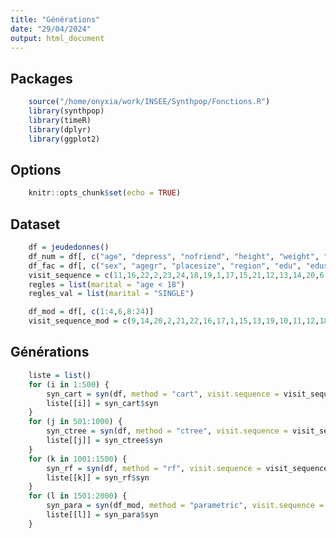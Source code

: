 ```yaml
---
title: "Générations"
date: "29/04/2024"
output: html_document
---
```


## Packages
```r
    source("/home/onyxia/work/INSEE/Synthpop/Fonctions.R")
    library(synthpop)
    library(timeR)
    library(dplyr)
    library(ggplot2)
```

## Options
```r
    knitr::opts_chunk$set(echo = TRUE)
```

## Dataset
```r
    df = jeudedonnes()
    df_num = df[, c("age", "depress", "nofriend", "height", "weight", "bmi")]
    df_fac = df[, c("sex", "agegr", "placesize", "region", "edu", "eduspec", "socprof", "marital", "ls", "trust", "trustfam", "trustneigh", "sport", "smoke", "alcsol", "wkabint", "englang")]
    visit_sequence = c(11,16,22,2,23,24,18,19,1,17,15,21,12,13,14,20,6,3,9,4,10,8,5,7)
    regles = list(marital = "age < 18")
    regles_val = list(marital = "SINGLE")

    df_mod = df[, c(1:4,6,8:24)]
    visit_sequence_mod = c(9,14,20,2,21,22,16,17,1,15,13,19,10,11,12,18,5,3,7,4,8,6)
```

## Générations
```r
    liste = list()
    for (i in 1:500) {
        syn_cart = syn(df, method = "cart", visit.sequence = visit_sequence, rules = regles, rvalues = regles_val, seed = i)
        liste[[i]] = syn_cart$syn
    }
    for (j in 501:1000) {
        syn_ctree = syn(df, method = "ctree", visit.sequence = visit_sequence, rules = regles, rvalues = regles_val, seed = i)
        liste[[j]] = syn_ctree$syn
    }
    for (k in 1001:1500) {
        syn_rf = syn(df, method = "rf", visit.sequence = visit_sequence, rules = regles, rvalues = regles_val, seed = i)
        liste[[k]] = syn_rf$syn
    }
    for (l in 1501:2000) {
        syn_para = syn(df_mod, method = "parametric", visit.sequence = visit_sequence_mod, rules = regles, rvalues = regles_val, seed = i)
        liste[[l]] = syn_para$syn
    }
```